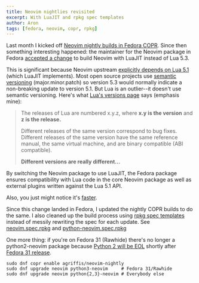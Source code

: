 ```yaml
---
title: Neovim nightlies revisited
excerpt: With LuaJIT and rpkg spec templates
author: Aron
tags: [fedora, neovim, copr, rpkg]
---
```


Last month I kicked off [Neovim nightly builds in Fedora
COPR](/2019-03-02-neovim-nightly-builds). Since then
something interesting happened: the maintainer for the Neovim package in
Fedora [accepted
a change](https://src.fedoraproject.org/rpms/neovim/pull-request/2) to
build Neovim with LuaJIT instead of Lua 5.3.

This is significant because Neovim upstream [explicitly depends on Lua
5.1](https://github.com/neovim/neovim/wiki/FAQ#why-lua-51-instead-of-lua-53)
(which LuaJIT implements). Most open source projects use [semantic
versioning](https://semver.org) (major.minor.patch) so version 5.3 would
normally indicate a non-breaking update to version 5.1. But Lua is an
outlier--it doesn't use semantic versioning. Here's what [Lua's versions
page](https://www.lua.org/versions.html) says (emphasis mine):

> The releases of Lua are numbered x.y.z, where **x.y is the version** and **z is the release.**
>
> Different releases of the same version correspond to bug fixes. Different
> releases of the same version have the same reference manual, the same
> virtual machine, and are binary compatible (ABI compatible).
>
> **Different versions are really different...**

By switching the Neovim package to use LuaJIT, the Fedora package ensures
compatibility with Lua code in the core Neovim package as well as external
plugins written against the Lua 5.1 API.

Also, you just might notice it's
[faster](https://luajit.org/performance_x86.html).

Since this change landed in Fedora, I updated the nightly COPR builds to do
the same. I also cleaned up the build process using [rpkg spec
templates](https://docs.pagure.org/rpkg-util/spec_templates_from_scratch.html)
instead of messily rewriting the spec for each update. See
[neovim.spec.rpkg](https://github.com/agriffis/neovim/blob/copr/neovim.spec.rpkg)
and
[python-neovim.spec.rpkg](https://github.com/agriffis/pynvim/blob/copr/python-neovim.spec.rpkg)

One more thing: if you're on Fedora 31 (Rawhide) there's no longer
a python2-neovim package because [Python 2 will be
EOL](https://pythonclock.org) shortly after [Fedora 31
release](https://fedoraproject.org/wiki/Releases/31/Schedule).

    sudo dnf copr enable agriffis/neovim-nightly
    sudo dnf upgrade neovim python3-neovim     # Fedora 31/Rawhide
    sudo dnf upgrade neovim python{2,3}-neovim # Everybody else

